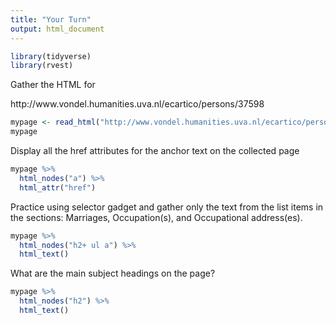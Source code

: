 ```yaml
---
title: "Your Turn"
output: html_document
---
```


```r
library(tidyverse)
library(rvest)
```


Gather the HTML for

http://www.vondel.humanities.uva.nl/ecartico/persons/37598


```r
mypage <- read_html("http://www.vondel.humanities.uva.nl/ecartico/persons/37598")
mypage
```


Display all the href attributes for the anchor text on the collected page

```r
mypage %>% 
  html_nodes("a") %>% 
  html_attr("href")
```

Practice using selector gadget and gather only the text from the list items in the sections: Marriages, Occupation(s), and Occupational address(es).


```r
mypage %>% 
  html_nodes("h2+ ul a") %>% 
  html_text()
```


What are the main subject headings on the page?

```r
mypage %>% 
  html_nodes("h2") %>% 
  html_text()
```

